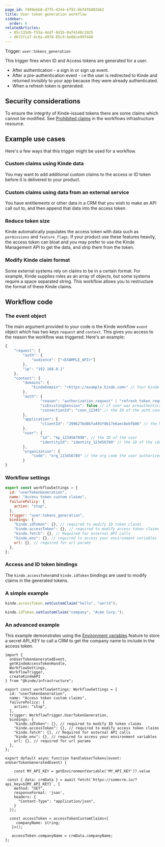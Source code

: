```yaml
---
page_id: f499ebb0-d7f5-4244-bf92-6bf0f6082b62
title: User token generation workflow
sidebar:
  order: 6
relatedArticles:
  - 85c135db-f55a-4edf-8d1b-0af4140c1925
  - d672fca7-6c6a-49f8-85c9-6e86ce99f440
---
```


Trigger: `user:tokens_generation`

This trigger fires when ID and Access tokens are generated for a user.

- After authentication - a sign in or sign up event.
- After a pre-authentication event - i.e the user is redirected to Kinde and returned invisibly to your app because they were already authenticated.
- When a refresh token is generated.

## Security considerations

To ensure the integrity of Kinde-issued tokens there are some claims which cannot be modified. See [Prohibited claims](https://github.com/kinde-oss/infrastructure/blob/main/lib/prohibitedClaims.ts) in the workflows infrastructure resource.

## Example use cases

Here's a few ways that this trigger might be used for a workflow.

### Custom claims using Kinde data

You may want to add additional custom claims to the access or ID token before it is delivered to your product.

### Custom claims using data from an external service

You have entitlements or other data in a CRM that you wish to make an API call out to, and then append that data into the access token.

### Reduce token size

Kinde automatically populates the access token with data such as `permissions` and `feature_flags`. If your product use these features heavily, the access token can bloat and you may prefer to use the Kinde Management API to get the data, and strip them from the token.

### Modify Kinde claim format

Some external systems rely on claims to be in a certain format. For example, Kinde supplies roles as an array of objects, but some systems require a space separated string. This workflow allows you to restructure the format of these Kinde claims.

## Workflow code

### The event object

The main argument provided to your code is the Kinde workflow `event` object which has two keys `request` and `context`. This gives you access to the reason the workflow was triggered. Here's an example:

```jsx
{
	"request": {
		"auth": {
			"audience": ["<EXAMPLE_API>"]
		},
		"ip": "192.168.0.1"
	},
	"context": {
		"domains": {
			"kindeDomain": "<https://example.kinde.com>" // Your Kinde domain
		},
		"auth": {
				"reason": "authorization_request" | "refresh_token_request",
				"isExistingSession": false // if user was preauthenticated,
				"connectionId": "conn_12345" // the ID of the auth connection method used
		},
		"application": {
				"clientId": "299627bd8bfa493f8b17e6aec8ebfb86" // the M2M application ID
		},
		"user": {
				"id": "kp_1234567890", // the ID of the user
				"identityId": "identity_123456789" // the ID of the identity the user authenticated with
		},
		"organization": {
			"code": "org_123456789" // the org code the user authorized against
		}
}

```

### Workflow settings

```jsx
export const workflowSettings = {
  id: "userTokenGeneration",
  name: "Access token custom claims",
  failurePolicy: {
    action: "stop",
  },
  trigger: "user:tokens_generation",
  bindings: {
    "kinde.idToken": {}, // required to modify ID token claims
    "kinde.accessToken": {}, // required to modify access token claims
    "kinde.fetch": {}, // Required for external API calls
    "kinde.env": {}, // required to access your environment variables
    url: {}, // required for url params
  },
};

```

### Access and ID token bindings

The `kinde.accessToken`and `kinde.idToken` bindings are used to modify claims in the generated tokens.

### A simple example

```jsx
kinde.accessToken.setCustomClaim("hello", "world");

kinde.idToken.setCustomClaim("company", "Acme Corp.");

```

### An advanced example

This example demonstrates using the [Environment variables](/build/env-variables/add-manage-env-variables/) feature to store a secret API_KEY to call a CRM to get the company name to include in the access token.

```tsx
import {
  onUserTokenGeneratedEvent,
  getKindeAccessTokenHandle,
  WorkflowSettings,
  WorkflowTrigger,
  createKindeAPI
} from "@kinde/infrastructure";

export const workflowSettings: WorkflowSettings = {
  id: "userTokenGeneration",
  name: "Access token custom claims",
  failurePolicy: {
    action: "stop",
  },
  trigger: WorkflowTrigger.UserTokenGeneration,
  bindings: {
    "kinde.idToken": {}, // required to modify ID token claims
    "kinde.accessToken": {}, // required to modify access token claims
    "kinde.fetch": {}, // Required for external API calls
    "kinde.env": {}, // required to access your environment variables
    url: {}, // required for url params
  },
};

export default async function handleUserTokens(event: onUserTokenGeneratedEvent) {

	const MY_API_KEY = getEnvironmentVariable('MY_API_KEY')?.value

 const { data: crmData } = await fetch(`https://somecrm.io/?api_key=${MY_API_KEY}`, {
    method: "GET",
    responseFormat: 'json',
    headers: {
      "Content-Type": "application/json",
    }
  });

  const accessToken = accessTokenCustomClaims<{
     companyName: string;
   }>();

   accessToken.companyName = crmData.companyName;
};

```
